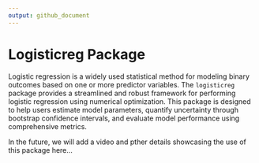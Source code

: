 ```yaml
---
output: github_document
---
```


# Logisticreg Package
  
Logistic regression is a widely used statistical method for modeling binary outcomes based on one or more predictor variables. The `logisticreg` package provides a streamlined and robust framework for performing logistic regression using numerical optimization. This package is designed to help users estimate model parameters, quantify uncertainty through bootstrap confidence intervals, and evaluate model performance using comprehensive metrics.

In the future, we will add a video and pther details showcasing the use of this package here...